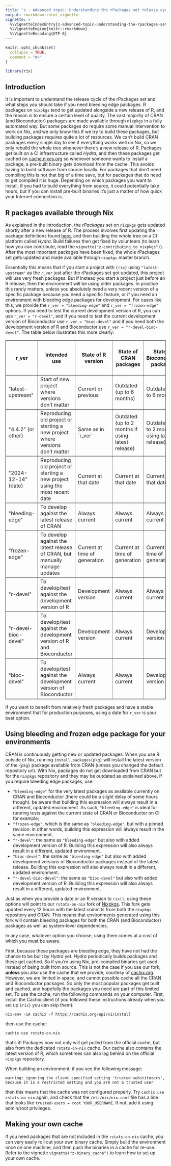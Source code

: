 ```yaml
---
title: "z - Advanced topic: Understanding the rPackages set release cycle and using bleeding edge packages"
output: rmarkdown::html_vignette
vignette: >
  %\VignetteIndexEntry{z-advanced-topic-understanding-the-rpackages-set-release-cycle-and-using-bleeding-edge-packages}
  %\VignetteEngine{knitr::rmarkdown}
  %\VignetteEncoding{UTF-8}
---
```


```r
knitr::opts_chunk$set(
  collapse = TRUE,
  comment = "#>"
)
```

```r
library(rix)
```

## Introduction

It is important to understand the release cycle of the rPackages set and what
steps you should take if you need bleeding edge packages. R packages on
`nixpkgs` tend to get updated alongside a new release of R, and the reason is to
ensure a certain level of quality. The vast majority of CRAN (and Bioconductor)
packages are made available through `nixpkgs` in a fully automated way. But some
packages do require some manual intervention to work on Nix, and we only know
this if we try to build these packages, but building packages requires quite a
lot of resources. We can’t build CRAN packages every single day to see if
everything works well on Nix, so we only rebuild the whole tree whenever there’s
a new release of R. Packages get built on a CI infrastructure called *Hydra*,
and then these packages get cached on
[cache.nixos.org](https://cache.nixos.org/) so whenever someone wants to install
a package, a pre-built binary gets download from the cache. This avoids having
to build software from source locally. For packages that don’t need compiling
this is not that big of a time save, but for packages that do need to get
compiled it is huge. Depending on which packages you want to install, if you had
to build everything from source, it could potentially take hours, but if you can
install pre-built binaries it’s just a matter of how quick your Internet
connection is.

## R packages available through Nix

As explained in the introduction, the *rPackages* set on `nixpkgs` gets updated
shortly after a new release of R. The process involves first updating the
package definitions found
[here](https://github.com/NixOS/nixpkgs/tree/master/pkgs/development/r-modules),
and then building the whole tree on a CI platform called *Hydra*. Build failures
then get fixed by volunteers (to learn how you can contribute, read the
`vignette("z-contributing_to_nixpkgs")`). After the most important packages have
been fixed, the whole rPackages set gets updated and made available through
`nixpkgs` master branch.

Essentially this means that if you start a project with `{rix}` using
`"latest-upstream"` as the `r_ver` just after the rPackages set got updated,
this project will use very fresh packages. But if instead you start a project
just before an R release, then the environment will be using older packages. In
practice this rarely matters, unless you absolutely need a very recent version
of a specific package because you need a specific feature, or if you need an
environment with bleeding edge packages for development. For cases like this, we
provide the `r_ver = "bleeding-edge"` and `r_ver = "frozen-edge"` options. If
you need to test the current development version of R, you can use
`r_ver = "r-devel"`, and if you need to test the current development version
of Bioconductor use `r_ver = "bioc-devel"` and if you need both the development
version of R and Bioconductor use `r_ver = "r-devel-bioc-devel"`. The table below
illustrates this more clearly:

```{=html}
<table border="1">
  <thead>
    <tr>
      <th>r_ver</th>
      <th>Intended use</th>
      <th>State of R version</th>
      <th>State of CRAN packages</th>
      <th>State of Bioconductor packages</th>
      <th>State of other packages in Nixpkgs</th>
    </tr>
  </thead>
  <tbody>
    <tr>
      <td>"latest-upstream"</td>
      <td>Start of new project where versions don’t matter</td>
      <td>Current or previous</td>
      <td>Outdated (up to 6 months)</td>
      <td>Outdated (up to 6 months)</td>
      <td>Current at time of generation</td>
    </tr>
    <tr>
      <td>"4.4.2" (or other)</td>
      <td>Reproducing old project or starting a new project where versions don’t matter</td>
      <td>Same as in `r_ver`</td>
      <td>Outdated (up to 2 months if using latest release)</td>
      <td>Outdated (up to 2 months if using latest release)</td>
      <td>Potentially outdated (up to 12 months)</td>
    </tr>
    <tr>
      <td>"2024-12-14" (date)</td>
      <td>Reproducing old project or starting a new project using the most recent date</td>
      <td>Current at that date</td>
      <td>Current at that date</td>
      <td>Current at that date</td>
      <td>Potentially outdated (up to 12 months)</td>
    </tr>
    <tr>
      <td>"bleeding-edge"</td>
      <td>To develop against the latest release of CRAN</td>
      <td>Always current</td>
      <td>Always current</td>
      <td>Always current</td>
      <td>Always current</td>
    </tr>
    <tr>
      <td>"frozen-edge"</td>
      <td>To develop against the latest release of CRAN, but manually manage updates</td>
      <td>Current at time of generation</td>
      <td>Current at time of generation</td>
      <td>Current at time of generation</td>
      <td>Current at time of generation</td>
    </tr>
    <tr>
      <td>"r-devel"</td>
      <td>To develop/test against the development version of R</td>
      <td>Development version</td>
      <td>Always current</td>
      <td>Always current</td>
      <td>Always current</td>
    </tr>
    <tr>
      <td>"r-devel-bioc-devel"</td>
      <td>To develop/test against the development version of R and Bioconductor</td>
      <td>Development version</td>
      <td>Always current</td>
      <td>Development version</td>
      <td>Always current</td>
    </tr>
    <tr>
      <td>"bioc-devel"</td>
      <td>To develop/test against the development version of Bioconductor</td>
      <td>Always current</td>
      <td>Always current</td>
      <td>Development version</td>
      <td>Always current</td>
    </tr>
  </tbody>
</table>
```

If you want to benefit from relatively fresh packages and have a stable environment
that for production purposes, using a date for `r_ver` is your best option.

## Using bleeding and frozen edge package for your environments

CRAN is continuously getting new or updated packages. When you use R outside of
Nix, running `install.packages(pkg)` will install the latest version of the
`{pkg}` package available from CRAN (unless you changed the default repository
url). With Nix, packages do not get downloaded from CRAN but for the `nixpkgs`
repository and they may be outdated as explained above. If you require bleeding
edge packages, use:

- `"bleeding-edge"` for the very latest packages as available currently on CRAN
  and Bioconductor (there could be a slight delay of some hours though): be
  aware that building this expression will always result in a different,
  updated environment. As such, `"bleeding-edge"` is ideal for running tests
  against the current state of CRAN or Bioconductor on CI for example;
- `"frozen-edge"`, which is the same as `"bleeding-edge"`, but with a pinned
  revision: in other words, building this expression will always result in the
  same environment.
- `"r-devel"`: the same as `"bleeding-edge"` but also with added development
  version of R. Building this expression will also always result in a different,
  updated environment.
- `"bioc-devel"`: the same as `"bleeding-edge"` but also with added development
  versions of Bioconductor packages instead of the latest release. Building this
  expression will also always result in a different, updated environment.
- `"r-devel-bioc-devel"`: the same as `"bioc-devel"` but also with added
  development version of R. Building this expression will also always result in
  a different, updated environment.

Just as when you provide a date or an R version to `rix()`, using these options
will point to our `rstats-on-nix` fork of
[Nixpkgs](https://github.com/rstats-on-nix/nixpkgs/tree/r-daily). This fork gets
updated every 12 hours with the latest commits from both the `nixpkgs`
repository and CRAN. This means that environments generated using this fork will
contain bleeding packages for both the CRAN (and Bioconductor) packages as well
as system-level dependencies.

In any case, whatever option you choose, using them comes at a cost of which you
must be aware.

First, because these packages are bleeding edge, they have not had the chance to
be built by *Hydra* yet. *Hydra* periodically builds packages and these get
cached. So if you’re using Nix, pre-compiled binaries get used instead of being
built from source. This is not the case if you use our fork, **unless** you also
use the cache that we provide, courtesy of
[cachix.org](https://app.cachix.org/cache/rstats-on-nix#pull). However, we are
limited in space, and cannot possible cache all the CRAN and Bioconductor
packages. So only the most popular packages get built and cached, and hopefully
the packages you need are part of this limited set. To use the cache, run the
following commands on your computer. First, install the Cachix client (if you
followed these instructions already when you set up `{rix}` you can skip them):

```
nix-env -iA cachix -f https://cachix.org/api/v1/install
```

then use the cache:

```
cachix use rstats-on-nix
```

that’s it! Packages now not only will get pulled from the official cache, but
also from the dedicated `rstats-on-nix` cache. Our cache also contains the
latest version of R, which sometimes can also lag behind on the official
`nixpkgs` repository.

When building an environment, if you see the following message:

```
warning: ignoring the client-specified setting 'trusted-substituters', because it is a restricted setting and you are not a trusted user
```

then this means that the cache was not configured properly. Try `cachix use
rstats-on-nix` again, and check that the `/etc/nix/nix.conf` file has a line
that looks like `trusted-users = root YOUR_USERNAME`. If not, add it using
admin/root privileges.

## Making your own cache

If you need packages that are not included in the `rstats-on-nix` cache, you can
very easily roll out your own binary cache. Simply build the environment once on
one machine, and then push the binaries in a cache for re-use. Refer to the
vignette `vignette("z-binary_cache")` to learn how to set up your own cache.
